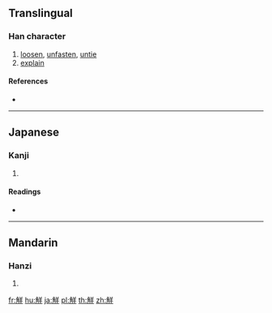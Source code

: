 {{character info/new}}
{{also|解}}
==Translingual==

===Han character===
{{Han char|rn=148|rad=角|as=06|sn=13|four=|canj=NBTQ}}

# [[loosen]], [[unfasten]], [[untie]]
# [[explain]]

====References====
* {{Han ref|kx=1143.021|dkj=35074|dj=1609.040|hdz=80040.110|uh=89E7|ud=35303}}

----

==Japanese==

===Kanji===
{{ja-kanji|grade=|rs=角06}}

# {{defn|lang=ja|sort=角06}}

====Readings====
* {{ja-readings|on=[[かい]] (kai), [[げ]] (ge)|kun=[[とく]] (toku)|nanori=}}

----

==Mandarin==

===Hanzi===
{{cmn-hanzi|pin=[[jiě]] ([[jie3]]), [[zhī]] ([[zhi1]])|wg=chieh<sup>3</sup>, chih<sup>1</sup>}}

# {{defn|lang=cmn|sort=角06}}

[[fr:觧]]
[[hu:觧]]
[[ja:觧]]
[[pl:觧]]
[[th:觧]]
[[zh:觧]]
